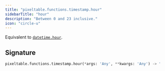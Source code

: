 ```yaml
---
title: "pixeltable.functions.timestamp.hour"
sidebarTitle: "hour"
description: "Between 0 and 23 inclusive."
icon: "circle-u"
---
```

Equivalent to [`datetime.hour`](https://docs.python.org/3/library/datetime.html#datetime.datetime.hour).


## Signature

```python
pixeltable.functions.timestamp.hour(*args: 'Any', **kwargs: 'Any') -> "'exprs.FunctionCall'"
```

